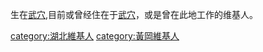 生在[[武穴|武穴]],目前或曾经住在于[[武穴|武穴]]，或是曾在此地工作的维基人。

[[category:湖北維基人|category:湖北維基人]]
[[category:黃岡維基人|category:黃岡維基人]]